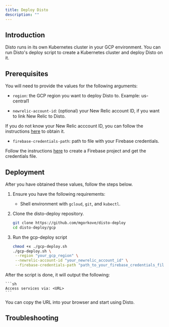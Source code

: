 ```yaml
---
title: Deploy Disto
description: ""
---
```


## Introduction

Disto runs in its own Kubernetes cluster in your GCP environment.
You can run Disto's deploy script to create a Kubernetes cluster and deploy Disto on it.

## Prerequisites

You will need to provide the values for the following arguments:

- `region`: the GCP region you want to deploy Disto to. Example: us-central1

- `newrelic-account-id`: (optional) your New Relic account ID, if you want to link New Relic to Disto.

If you do not know your New Relic acccount ID, you can follow the instructions [here](https://docs.newrelic.com/docs/accounts/accounts-billing/account-structure/account-id/) to obtain it.

- `firebase-credentials-path`: path to file with your Firebase credentials.

Follow the instructions [here](firebase) to create a Firebase project and get the credentials file.

## Deployment

After you have obtained these values, follow the steps below.

1. Ensure you have the following requirements:

   - Shell environment with `gcloud`, `git`, and `kubectl`.

2. Clone the disto-deploy repository.

   ```sh
   git clone https://github.com/mgorkove/disto-deploy
   cd disto-deploy/gcp
   ```

3. Run the gcp-deploy script

   ```sh
   chmod +x ./gcp-deploy.sh
   ./gcp-deploy.sh \
    --region "your_gcp_region" \
    --newrelic-account-id "your_newrelic_account_id" \
    --firebase-credentials-path "path_to_your_firebase_credentials_file"
   ```

After the script is done, it will output the following:

    ```sh
    Access services via: <URL>
    ```

You can copy the URL into your browser and start using Disto.

## Troubleshooting

<AccordionGroup>
  <Accordion title="title">

  </Accordion>
</AccordionGroup>
